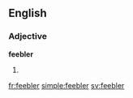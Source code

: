 ==English==

===Adjective===
'''feebler'''

# {{comparative of|feeble}}

[[fr:feebler]]
[[simple:feebler]]
[[sv:feebler]]